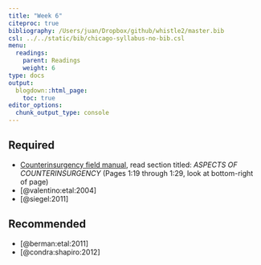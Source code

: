 ```yaml
---
title: "Week 6"
citeproc: true
bibliography: /Users/juan/Dropbox/github/whistle2/master.bib
csl: ../../static/bib/chicago-syllabus-no-bib.csl
menu: 
  readings:
    parent: Readings
    weight: 6
type: docs
output:
  blogdown::html_page:
    toc: true
editor_options: 
  chunk_output_type: console
---
```


## Required

- [<i class="fa fa-external-link-square-alt" aria-hidden="true"></i> Counterinsurgency field manual](https://www.hsdl.org/?abstract&did=468442), read section titled: *ASPECTS OF COUNTERINSURGENCY* (Pages 1:19 through 1:29, look at bottom-right of page)
- [@valentino:etal:2004]
- [@siegel:2011]


## Recommended


- [@berman:etal:2011]
- [@condra:shapiro:2012]

